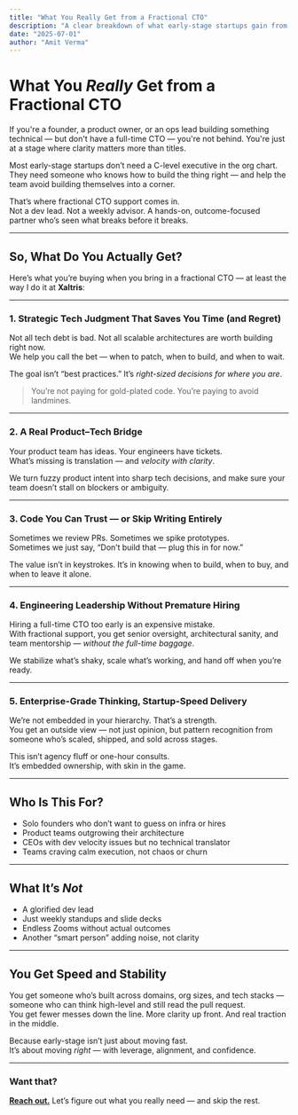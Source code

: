 ```yaml
---
title: "What You Really Get from a Fractional CTO"
description: "A clear breakdown of what early-stage startups gain from engaging a fractional CTO instead of hiring full-time too early."
date: "2025-07-01"
author: "Amit Verma"
---
```


# What You *Really* Get from a Fractional CTO

If you're a founder, a product owner, or an ops lead building something technical — but don't have a full-time CTO — you're not behind. You're just at a stage where clarity matters more than titles.

Most early-stage startups don’t need a C-level executive in the org chart.  
They need someone who knows how to build the thing right — and help the team avoid building themselves into a corner.

That’s where fractional CTO support comes in.  
Not a dev lead. Not a weekly advisor. A hands-on, outcome-focused partner who’s seen what breaks before it breaks.

---

## So, What Do You Actually Get?

Here’s what you’re buying when you bring in a fractional CTO — at least the way I do it at **Xaltris**:

---

### 1. Strategic Tech Judgment That Saves You Time (and Regret)

Not all tech debt is bad. Not all scalable architectures are worth building right now.  
We help you call the bet — when to patch, when to build, and when to wait.

The goal isn’t “best practices.” It’s *right-sized decisions for where you are*.

> You’re not paying for gold-plated code. You’re paying to avoid landmines.

---

### 2. A Real Product–Tech Bridge

Your product team has ideas. Your engineers have tickets.  
What’s missing is translation — and *velocity with clarity*.

We turn fuzzy product intent into sharp tech decisions, and make sure your team doesn’t stall on blockers or ambiguity.

---

### 3. Code You Can Trust — or Skip Writing Entirely

Sometimes we review PRs. Sometimes we spike prototypes.  
Sometimes we just say, “Don’t build that — plug this in for now.”

The value isn’t in keystrokes. It’s in knowing when to build, when to buy, and when to leave it alone.

---

### 4. Engineering Leadership Without Premature Hiring

Hiring a full-time CTO too early is an expensive mistake.  
With fractional support, you get senior oversight, architectural sanity, and team mentorship — *without the full-time baggage*.

We stabilize what’s shaky, scale what’s working, and hand off when you’re ready.

---

### 5. Enterprise-Grade Thinking, Startup-Speed Delivery

We’re not embedded in your hierarchy. That’s a strength.  
You get an outside view — not just opinion, but pattern recognition from someone who’s scaled, shipped, and sold across stages.

This isn’t agency fluff or one-hour consults.  
It’s embedded ownership, with skin in the game.

---

## Who Is This For?

- Solo founders who don’t want to guess on infra or hires  
- Product teams outgrowing their architecture  
- CEOs with dev velocity issues but no technical translator  
- Teams craving calm execution, not chaos or churn

---

## What It’s *Not*

- A glorified dev lead  
- Just weekly standups and slide decks  
- Endless Zooms without actual outcomes  
- Another “smart person” adding noise, not clarity

---

## You Get Speed and Stability

You get someone who’s built across domains, org sizes, and tech stacks — someone who can think high-level and still read the pull request.  
You get fewer messes down the line. More clarity up front. And real traction in the middle.

Because early-stage isn’t just about moving fast.  
It’s about moving *right* — with leverage, alignment, and confidence.

---

### Want that?

[**Reach out.**](/contact)
Let’s figure out what you really need — and skip the rest.
